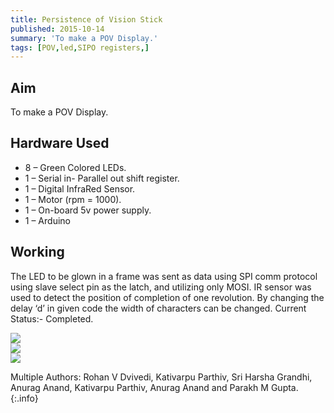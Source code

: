 ```yaml
---
title: Persistence of Vision Stick
published: 2015-10-14
summary: 'To make a POV Display.'
tags: [POV,led,SIPO registers,]
---
```


## Aim
To make a POV Display.
<!--more-->
## Hardware Used
- 8 – Green Colored LEDs.
- 1 – Serial in- Parallel out shift register.
- 1 – Digital InfraRed Sensor.
- 1 – Motor (rpm = 1000).
- 1 – On-board 5v power supply.
- 1 – Arduino

## Working
The LED to be glown in a frame was sent as data using SPI comm protocol
using slave select pin as the latch, and utilizing only MOSI.
IR sensor was used to detect the position of completion of one revolution.
By changing the delay ‘d’ in given code the width of characters can be changed.
Current Status:- Completed.

<div class="swiper swiper-demo">
  <div class="swiper__wrapper">
    <div class="swiper__slide"><img class="image image" src="{{site.baseurl}}/assets/images/blog/Persistence-Vision-Stick/1.png"/></div>
    <div class="swiper__slide"><img class="image image" src="{{site.baseurl}}/assets/images/blog/Persistence-Vision-Stick/2.png"/></div>
    <div class="swiper__slide"><img class="image image" src="{{site.baseurl}}/assets/images/blog/Persistence-Vision-Stick/3.png"/></div>
  </div>
  <div class="swiper__button swiper__button--prev fas fa-chevron-left"></div>
  <div class="swiper__button swiper__button--next fas fa-chevron-right"></div>
</div>

<style>
.swiper-demo {
  height: auto;
}
</style>
<script>
{%- include scripts/lib/swiper.js -%}
var SOURCES = window.TEXT_VARIABLES.sources;
window.Lazyload.js(SOURCES.jquery, function() {
  $('.swiper-demo').swiper();
});
</script>


<EmbedItem url='https://www.youtube.com/embed/thcln1SD9bk' />

Multiple Authors: Rohan V Dvivedi, Kativarpu Parthiv, Sri Harsha Grandhi, Anurag Anand, Kativarpu Parthiv, Anurag Anand and Parakh M Gupta.
{:.info}